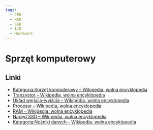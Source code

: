 ```yaml
---
tags:
  - CPU
  - RAM
  - SSD
  - I/O
  - Hardware
---
```


# Sprzęt komputerowy

## Linki

- [Kategoria:Sprzęt komputerowy – Wikipedia, wolna encyklopedia](https://pl.wikipedia.org/wiki/Kategoria:Sprz%C4%99t_komputerowy)
- [Tranzystor – Wikipedia, wolna encyklopedia](https://pl.wikipedia.org/wiki/Tranzystor)
- [Układ wejścia-wyjścia – Wikipedia, wolna encyklopedia](https://pl.wikipedia.org/wiki/Uk%C5%82ad_wej%C5%9Bcia-wyj%C5%9Bcia)
- [Procesor – Wikipedia, wolna encyklopedia](https://pl.wikipedia.org/wiki/Procesor)
- [RAM – Wikipedia, wolna encyklopedia](https://pl.wikipedia.org/wiki/RAM)
- [Napęd SSD – Wikipedia, wolna encyklopedia](https://pl.wikipedia.org/wiki/Nap%C4%99d_SSD)
- [Kategoria:Nośniki danych – Wikipedia, wolna encyklopedia](https://pl.wikipedia.org/wiki/Kategoria:No%C5%9Bniki_danych)
